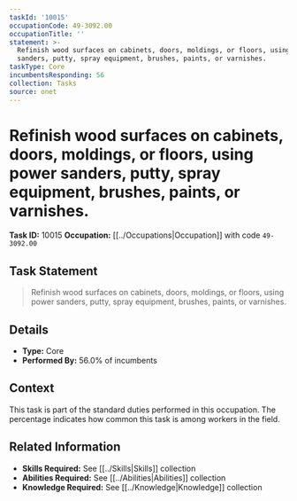 ```yaml
---
taskId: '10015'
occupationCode: 49-3092.00
occupationTitle: ''
statement: >-
  Refinish wood surfaces on cabinets, doors, moldings, or floors, using power
  sanders, putty, spray equipment, brushes, paints, or varnishes.
taskType: Core
incumbentsResponding: 56
collection: Tasks
source: onet
---
```

# Refinish wood surfaces on cabinets, doors, moldings, or floors, using power sanders, putty, spray equipment, brushes, paints, or varnishes.

**Task ID:** 10015
**Occupation:** [[../Occupations|Occupation]] with code `49-3092.00`

## Task Statement

> Refinish wood surfaces on cabinets, doors, moldings, or floors, using power sanders, putty, spray equipment, brushes, paints, or varnishes.

## Details

- **Type:** Core
- **Performed By:** 56.0% of incumbents

## Context

This task is part of the standard duties performed in this occupation. The percentage indicates how common this task is among workers in the field.

## Related Information

- **Skills Required:** See [[../Skills|Skills]] collection
- **Abilities Required:** See [[../Abilities|Abilities]] collection
- **Knowledge Required:** See [[../Knowledge|Knowledge]] collection
